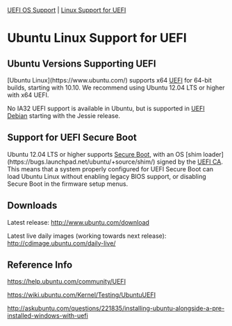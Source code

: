 [[UEFI OS Support]] | [[Linux Support for UEFI]]

= Ubuntu Linux Support for UEFI =

== Ubuntu Versions Supporting UEFI ==

[Ubuntu Linux](https://www.ubuntu.com/) supports x64 [[UEFI]] for 64-bit builds, starting with 10.10. We recommend using Ubuntu 12.04 LTS or higher with x64 UEFI.

No IA32 UEFI support is available in Ubuntu, but is supported in [[Debian Linux|UEFI Debian]] starting with the Jessie release.

== Support for UEFI Secure Boot ==

Ubuntu 12.04 LTS or higher supports [[UEFI Secure Boot|Secure Boot]], with an OS [shim loader](https://bugs.launchpad.net/ubuntu/+source/shim/) signed by the [[UEFI CA]]. This means that a system properly configured for UEFI Secure Boot can load Ubuntu Linux without enabling legacy BIOS support, or disabling Secure Boot in the firmware setup menus.

== Downloads ==

Latest release: http://www.ubuntu.com/download

Latest live daily images (working towards next release): http://cdimage.ubuntu.com/daily-live/

== Reference Info ==

https://help.ubuntu.com/community/UEFI

https://wiki.ubuntu.com/Kernel/Testing/UbuntuUEFI

http://askubuntu.com/questions/221835/installing-ubuntu-alongside-a-pre-installed-windows-with-uefi
